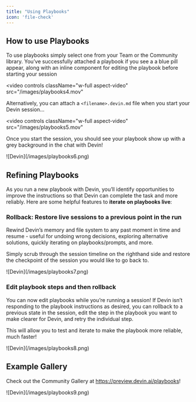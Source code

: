 ```yaml
---
title: "Using Playbooks"
icon: 'file-check'
---
```


## How to use Playbooks

To use playbooks simply select one from your Team or the Community library. You’ve successfully attached a playbook if you see a a blue pill appear, along with an inline component for editing the playbook before starting your session 

<video
  controls
  className="w-full aspect-video"
  src="/images/playbooks4.mov"
></video>

Alternatively, you can attach a `<filename>.devin.md` file when you start your Devin session…

<video
  controls
  className="w-full aspect-video"
  src="/images/playbooks5.mov"
></video>

Once you start the session, you should see your playbook show up with a grey background in the chat with Devin!

<Frame>
    ![Devin](/images/playbooks6.png)
</Frame>

## Refining Playbooks

As you run a new playbook with Devin, you’ll identify opportunities to improve the instructions so that Devin can complete the task and more reliably. Here are some helpful features to **iterate on playbooks live**:

### Rollback: Restore live sessions to a previous point in the run

Rewind Devin’s memory and file system to any past moment in time and resume - useful for undoing wrong decisions, exploring alternative solutions, quickly iterating on playbooks/prompts, and more.

Simply scrub through the session timeline on the righthand side and restore the checkpoint of the session you would like to go back to.

<Frame>
    ![Devin](/images/playbooks7.png)
</Frame>

### Edit playbook steps and then rollback

You can now edit playbooks while you’re running a session! If Devin isn’t responding to the playbook instructions as desired, you can rollback to a previous state in the session, edit the step in the playbook you want to make clearer for Devin, and retry the individual step.

This will allow you to test and iterate to make the playbook more reliable, much faster!

<Frame>
    ![Devin](/images/playbooks8.png)
</Frame>

## Example Gallery

Check out the Community Gallery at https://preview.devin.ai/playbooks! 

<Frame>
    ![Devin](/images/playbooks9.png)
</Frame>
